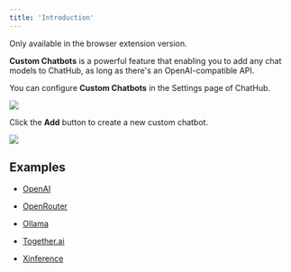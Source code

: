 ```yaml
---
title: 'Introduction'
---
```


<Note>
  Only available in the browser extension version.
</Note>


**Custom Chatbots** is a powerful feature that enabling you to add any chat models to ChatHub, as long as there's an OpenAI-compatible API.

You can configure **Custom Chatbots** in the Settings page of ChatHub.

![](../images/custom-bots/index-settings.png)

Click the **Add** button to create a new custom chatbot.

![](../images/custom-bots/index-dialog.png)

## Examples

* [OpenAI](./openai)

* [OpenRouter](./openrouter)

* [Ollama](./ollama)

* [Together.ai](./together)

* [Xinference](./xinference)